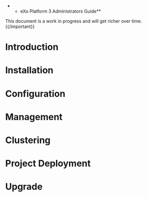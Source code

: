 **eXo Platform 3 Administrators Guide**


{{important}}This document is a work in progress and will get richer over time.{{/important}}

= Introduction =

{{include document="introduction.wiki" syntax="confluence/1.0"  /}}

= Installation =

{{include document="installation.wiki" syntax="confluence/1.0"  /}}

= Configuration =

{{include document="configuration.wiki" syntax="confluence/1.0" /}}

= Management =

{{include document="management.wiki" syntax="confluence/1.0" /}}

= Clustering =

{{include document="clustering.wiki" syntax="confluence/1.0" /}}


= Project Deployment =

{{include document="deployment.wiki" syntax="confluence/1.0" /}}

= Upgrade =

{{include document="upgrade.wiki" syntax="confluence/1.0"/}}